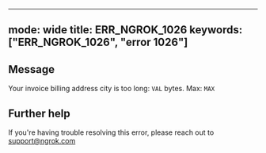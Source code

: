 
---
mode: wide
title: ERR_NGROK_1026
keywords: ["ERR_NGROK_1026", "error 1026"]
---

## Message
Your invoice billing address city is too long: `VAL` bytes. Max: `MAX`




## Further help
If you're having trouble resolving this error, please reach out to [support@ngrok.com](mailto:support@ngrok.com?subject=Help%20with%20ERR_NGROK_1026)

